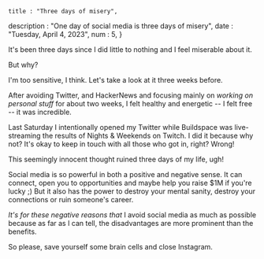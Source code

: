     title : "Three days of misery",
description : "One day of social media is three days of misery",
date : "Tuesday, April 4, 2023",
num : 5,
}

It's been three days since I did little to nothing and I feel miserable about it.

But why?

I'm too sensitive, I think. Let's take a look at it three weeks before.

After avoiding Twitter, and HackerNews and focusing mainly on _working on personal stuff_ for about two weeks, I felt healthy and energetic -- I felt free -- it was incredible.

Last Saturday I intentionally opened my Twitter while Buildspace was live-streaming the results of Nights & Weekends on Twitch. I did it because why not? It's okay to keep in touch with all those who got in, right? Wrong!

This seemingly innocent thought ruined three days of my life, ugh!

Social media is so powerful in both a positive and negative sense. It can connect, open you to opportunities and maybe help you raise $1M if you're lucky ;) But it also has the power to destroy your mental sanity, destroy your connections or ruin someone's career.

_It's for these negative reasons that_ I avoid social media as much as possible because as far as I can tell, the disadvantages are more prominent than the benefits.

So please, save yourself some brain cells and close Instagram.
